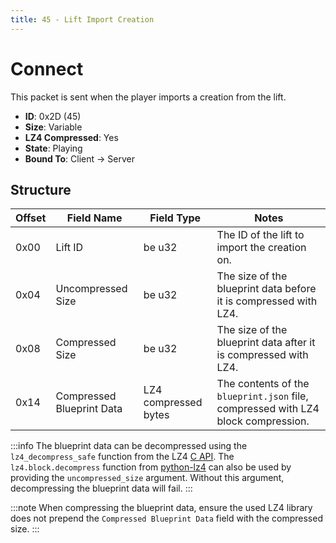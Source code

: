 ```yaml
---
title: 45 - Lift Import Creation
---
```


# Connect

This packet is sent when the player imports a creation from the lift.

- **ID**: 0x2D (45)
- **Size**: Variable
- **LZ4 Compressed**: Yes
- **State**: Playing
- **Bound To**: Client -> Server

## Structure

| Offset | Field Name                | Field Type           | Notes |
|--------|---------------------------|----------------------|-------|
| 0x00   | Lift ID                   | be u32               | The ID of the lift to import the creation on. |
| 0x04   | Uncompressed Size         | be u32               | The size of the blueprint data before it is compressed with LZ4. |
| 0x08   | Compressed Size           | be u32               | The size of the blueprint data after it is compressed with LZ4. |
| 0x14   | Compressed Blueprint Data | LZ4 compressed bytes | The contents of the `blueprint.json` file, compressed with LZ4 block compression. |

:::info
The blueprint data can be decompressed using the `lz4_decompress_safe` function from the LZ4 [C API](https://github.com/lz4/lz4). The `lz4.block.decompress` function from [python-lz4](https://github.com/python-lz4/python-lz4) can also be used by providing the `uncompressed_size` argument. Without this argument, decompressing the blueprint data will fail.
:::

:::note
When compressing the blueprint data, ensure the used LZ4 library does not prepend the `Compressed Blueprint Data` field with the compressed size.
:::
